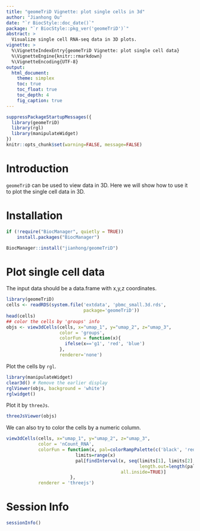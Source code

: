 ```yaml
---
title: "geomeTriD Vignette: plot single cells in 3d"
author: "Jianhong Ou"
date: "`r BiocStyle::doc_date()`"
package: "`r BiocStyle::pkg_ver('geomeTriD')`"
abstract: >
  Visualize single cell RNA-seq data in 3D plots.
vignette: >
  %\VignetteIndexEntry{geomeTriD Vignette: plot single cell data}
  %\VignetteEngine{knitr::rmarkdown}
  %\VignetteEncoding{UTF-8}
output:
  html_document:
    theme: simplex
    toc: true
    toc_float: true
    toc_depth: 4
    fig_caption: true
---
```


```r
suppressPackageStartupMessages({
  library(geomeTriD)
  library(rgl)
  library(manipulateWidget)
})
knitr::opts_chunk$set(warning=FALSE, message=FALSE)
```

# Introduction

`geomeTriD` can be used to view data in 3D. Here we will show how to use it 
to plot the single cell data in 3D.

# Installation

```r
if (!require("BiocManager", quietly = TRUE))
    install.packages("BiocManager")

BiocManager::install("jianhong/geomeTriD")
```


# Plot single cell data

The input data should be a data.frame with x,y,z coordinates.

```r
library(geomeTriD)
cells <- readRDS(system.file('extdata', 'pbmc_small.3d.rds',
                             package='geomeTriD'))
head(cells)
## color the cells by 'groups' info
objs <- view3dCells(cells, x="umap_1", y="umap_2", z="umap_3",
                    color = 'groups',
                    colorFun = function(x){
                      ifelse(x=='g1', 'red', 'blue')
                    },
                    renderer='none')
```

Plot the cells by `rgl`.
```r
library(manipulateWidget)
clear3d() # Remove the earlier display
rglViewer(objs, background = 'white')
rglwidget()
```

Plot it by `threeJs`.
```r
threeJsViewer(objs)
```

We can also try to color the cells by a numeric column.
```r
view3dCells(cells, x="umap_1", y="umap_2", z="umap_3",
            color = 'nCount_RNA',
            colorFun = function(x, pal=colorRampPalette(c('black', 'red'))(5)){
                          limits=range(x)
                          pal[findInterval(x, seq(limits[1], limits[2], 
                                                  length.out=length(pal)+1),
                                           all.inside=TRUE)]
                        },
            renderer = 'threejs')
```


# Session Info
```r
sessionInfo()
```

